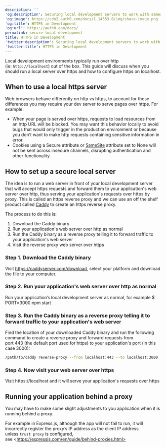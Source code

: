 ---
description: ''
'og:description': Securing local development servers to work with samesite cookies
'og:image': https://cdn2.auth0.com/docs/1.14553.0/img/share-image.png
'og:title': HTTPS in Development
'og:url': https://auth0.com/docs/
permalink: secure-local-development
title: HTTPS in Development
'twitter:description': Securing local development servers to work with samesite cookies
'twitter:title': HTTPS in Development
---
Local development environments typically run over http (ie: `http://localhost`) out of the box. This guide will discuss when you should run a local server over https and how to configure https on localhost.

## When to use a local https server

Web browsers behave differently on http vs https, to account for these differences you may require your dev server to serve pages over https. For example:

* When your page is served over https, requests to load resources from an http URL will be blocked. You may want this behavior locally to avoid bugs that would only trigger in the production environment or because you don’t want to make http requests containing sensitive information in error.
* Cookies using a Secure attribute or [SameSite](https://auth0.com/blog/browser-behavior-changes-what-developers-need-to-know/) attribute set to None will not be sent across insecure channels, disrupting authentication and other functionality.

## How to set up a secure local server

The idea is to run a web server in front of your local development server that will accept https requests and forward them to your application's web server over http, thus serving your application's requests over https by proxy. This is called an https reverse proxy and we can use an off the shelf product called [Caddy](https://caddyserver.com/v2) to create an https reverse proxy.

The process to do this is:

1. Download the Caddy binary
2. Run your application's web server over http as normal
3. Run the Caddy binary as a reverse proxy telling it to forward traffic to your application's web server
4. Visit the reverse proxy web server over https

### Step 1. Download the Caddy binary

Visit https://caddyserver.com/download, select your platform and download the file to your computer.

### Step 2. Run your application's web server over http as normal

Run your application’s local development server as normal, for example $ PORT=3000 npm start

### Step 3. Run the Caddy binary as a reverse proxy telling it to forward traffic to your application's web server

Find the location of your downloaded Caddy binary and run the following command to create a reverse proxy and forward requests from port 443 (the default port used for https) to your application's port (in this case 3000):

```bash wrap lines
/path/to/caddy reverse-proxy --from localhost:443 --to localhost:3000
```

### Step 4. Now visit your web server over https

Visit https://localhost and it will serve your application's requests over https

## Running your application behind a proxy

You may have to make some slight adjustments to you application when it is running behind a proxy.

For example in Express.js, although the app will not fail to run, it will incorrectly register the proxy’s IP address as the client IP address unless `trust proxy` is configured, see \<https://expressjs.com/en/guide/behind-proxies.html>